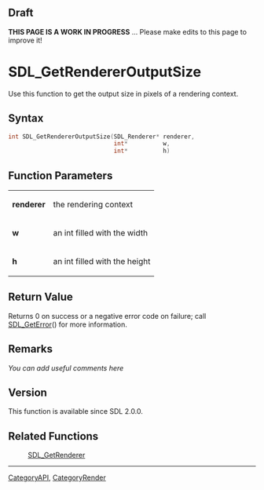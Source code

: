 == Draft ==

'''THIS PAGE IS A WORK IN PROGRESS''' ... Please make edits to this page to improve it!



<!-- #*^*^*^*^*See https://wiki.libsdl.org/SGFunctions for details on editing this page*^*^*^*^* -->


= SDL_GetRendererOutputSize =
Use this function to get the output size in pixels of a rendering context.




== Syntax ==
<syntaxhighlight lang='c++'>
int SDL_GetRendererOutputSize(SDL_Renderer* renderer,
                              int*          w,
                              int*          h)
</syntaxhighlight>


== Function Parameters ==
{|
|'''renderer'''
|the rendering context
|-
|'''w'''
|an int filled with the width
|-
|'''h'''
|an int filled with the height
|}


== Return Value ==
Returns 0 on success or a negative error code on failure; call [[SDL_GetError]]() for more information.



== Remarks ==
''You can add useful comments here''

<!-- #Leave this section as-is unless you have a remark to put in.  In that case, replace ''You can add useful comments here'' with your remark(s) following the Style Guide instructions.  Leave the rest of the markup alone and delete this comment. -->

== Version ==
This function is available since SDL 2.0.0.

== Related Functions ==
:[[SDL_GetRenderer]]

----
[[CategoryAPI]], [[CategoryRender]]
<!-- #See the Style Guide for instructions on editing the footer. -->

